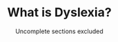 <Meta
  title="What is Dyslexia? - Neurodiversity Wiki"
  description="Learn about what it means to have Dyslexia."
  social="/social/dyslexia.jpg"
/>

<PreviewBanner googleDocUrl="https://docs.google.com/document/d/1zHRSp__ldbVS3pwijlqsnsXdaYv939ckIJeSf6JwSZo/edit?usp=sharing" />

<Header>

# What is Dyslexia?

Uncomplete sections excluded

</Header>
